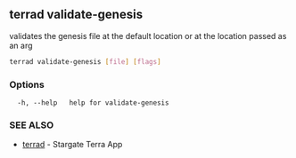 ## terrad validate-genesis

validates the genesis file at the default location or at the location passed as an arg

```sh Terrad
terrad validate-genesis [file] [flags]
```

### Options

```
  -h, --help   help for validate-genesis
```

### SEE ALSO

* [terrad](terrad.md)	 - Stargate Terra App


